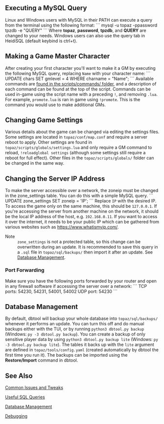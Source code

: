== Executing a MySQL Query ==
Linux and Windows users with MySQL in their PATH can execute a query from the terminal using the following format:
```
mysql -u topaz -ppassword tpzdb -e "QUERY"
```
Where <b>topaz</b>, <b>password</b>, <b>tpzdb</b>, and <b>QUERY</b> are changed to your needs. Windows users can also use the query tab in HeidiSQL (default keybind is ctrl+t).

== Making a Game Master Character ==
After creating your first character you'll want to make it a GM by executing the following MySQL query, replacing <code>Name</code> with your character name:
```
UPDATE chars SET gmlevel = 4 WHERE charname = "Name";
```
Available commands are [https://github.com/LandSandBoat/server/tree/release/scripts/commands found in the scripts/commands/ folder], and a description of each command can be found at the top of the script. Commands can be used in-game using the script name with a preceding <code>!</code>, and removing <code>.lua</code>. For example, <code>promote.lua</code> is ran in game using <code>!promote</code>. This is the command you would use to make additional GMs.

== Changing Game Settings ==
Various details about the game can be changed via editing the settings files. Some settings are located in <code>topaz/conf/map.conf</code> and require a server reboot to apply. Other settings are found in <code>topaz/scripts/globals/settings.lua</code> and only require a GM command to reload, <code>!reloadglobal settings</code> (although some settings still require a reboot for full effect). Other files in the <code>topaz/scripts/globals/</code> folder can be changed in the same way.

== Changing the Server IP Address ==
To make the server accessible over a network, the zoneip must be changed in the zone_settings table. You can do this with a simple MySQL query.
```
UPDATE zone_settings SET zoneip = 'IP';
```
Replace <code>IP</code> with the desired IP. To access the game only on the same machine, this should be <code>127.0.0.1</code>. If you're accessing the server from another machine on the network, it should be the local IP address of the host, e.g. <code>192.168.0.11</code>. If you want to access it over the internet, it needs to be your public IP which can be gathered from various websites such as https://www.whatismyip.com/.

;Note
:<code>zone_settings</code> is not a protected table, so this change can be overwritten during an update. It is recommended to save this query in a <code>.sql</code> file in <code>topaz/sql/backups/</code> then import it after an update. See [https://github.com/LandSandBoat/server/wiki/Database-Management#making-persistent-changes Database Management].

=== Port Forwarding ===
Make sure you have the following ports forwarded by your router and open in any firewall software if accessing the server over a network:
```
TCP ports: 54230, 54231, 54001, 54002
UDP port: 54230
```

== Database Management ==
By default, dbtool will backup your whole database into <code>topaz/sql/backups/</code> whenever it performs an update. You can turn this off and do manual backups either with the TUI, or by running <code>python3 dbtool.py backup</code> (Windows: <code>py -3 dbtool.py backup</code>). You can create a backup of only sensitive player data by using <code>python3 dbtool.py backup lite</code> (Windows: <code>py -3 dbtool.py backup lite</code>). The tables it backs up with the <code>lite</code> argument are defined in <code>topaz/tools/config.yaml</code> (created automatically by dbtool the first time you run it). The backups can be imported using the <b>Restore/Import</b> command in dbtool.

== See Also ==
[https://github.com/LandSandBoat/server/wiki/Miscellaneous-(Server) Common Issues and Tweaks]

[https://github.com/LandSandBoat/server/wiki/Useful-SQL-queries Useful SQL Queries]

[https://github.com/LandSandBoat/server/wiki/Database-Management Database Management]

[https://github.com/LandSandBoat/server/wiki/Debugging Debugging]